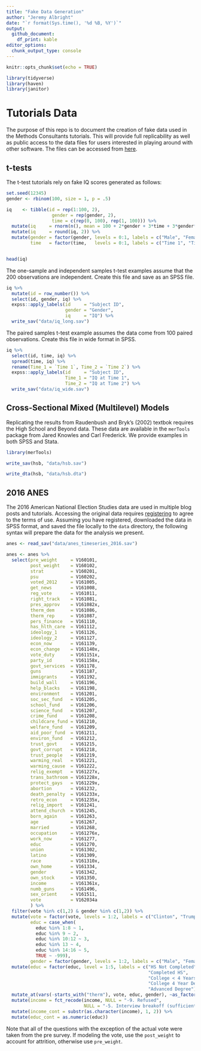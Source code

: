 ```yaml
---
title: "Fake Data Generation"
author: "Jeremy Albright"
date: "`r format(Sys.time(), '%d %B, %Y')`"
output: 
  github_document:
    df_print: kable
editor_options: 
  chunk_output_type: console
---
```


```r
knitr::opts_chunk$set(echo = TRUE)

library(tidyverse)
library(haven)
library(janitor)

```

# Tutorials Data

The purpose of this repo is to document the creation of fake data used in the Methods Consultants tutorials.  This will provide full replicability as well as public access to the data files for users interested in playing around with other software.  The files can be accessed from [here](https://github.com/jeralbri/tutorial-data/tree/master/data).


## t-tests

The t-test tutorials rely on fake IQ scores generated as follows: 

```r

set.seed(12345)
gender <- rbinom(100, size = 1, p = .5)

iq    <- tibble(id = rep(1:100, 2),
                 gender = rep(gender, 2), 
                 time = c(rep(0, 100), rep(1, 100))) %>%
  mutate(iq     = rnorm(n(), mean = 100 + 2*gender + 3*time + 3*gender*time, sd = 15)) %>%
  mutate(iq     = round(iq, 2)) %>%
  mutate(gender = factor(gender, levels = 0:1, labels = c("Male", "Female")),
         time   = factor(time,   levels = 0:1, labels = c("Time 1", "Time 2")))


head(iq)

```

The one-sample and independent samples t-test examples assume that the 200 observations are independent.  Create this file and save as an SPSS file.

```r

iq %>%
  mutate(id = row_number()) %>% 
  select(id, gender, iq) %>%
  expss::apply_labels(id     = "Subject ID",
                      gender = "Gender",
                      iq     = "IQ") %>%
  write_sav("data/iq_long.sav")

```

The paired samples t-test example assumes the data come from 100 paired observations.  Create this file in wide format in SPSS.

```r

iq %>%
  select(id, time, iq) %>%
  spread(time, iq) %>%
  rename(Time_1 = `Time 1`, Time_2 = `Time 2`) %>%
  expss::apply_labels(id     = "Subject ID",
                      Time_1 = "IQ at Time 1",
                      Time_2 = "IQ at Time 2") %>%
  write_sav("data/iq_wide.sav")

```


## Cross-Sectional Mixed (Multilevel) Models

Replicating the results from Raudenbush and Bryk's (2002) textbok requires the High School and Beyond data.  These data are available in the `merTools` package from Jared Knowles and Carl Frederick.  We provide examples in both SPSS and Stata.

```r

library(merTools)

write_sav(hsb, "data/hsb.sav")

write_dta(hsb, "data/hsb.dta")

```

## 2016 ANES 

The 2016 American National Election Studies data are used in multiple blog posts and tutorials.  Accessing the original data requires [registering](https://electionstudies.org/data-center/) to agree to the terms of use.  Assuming you have registered, downloaded the data in SPSS format, and saved the file locally to the `data` directory, the following syntax will prepare the data for the analysis we present.

```r

anes <- read_sav("data/anes_timeseries_2016.sav") 

anes <- anes %>%
  select(pre_weight     = V160101,
         post_weight    = V160102,
         strat          = V160201,
         psu            = V160202,
         voted_2012     = V161005,
         get_news       = V161008,
         reg_vote       = V161011,
         right_track    = V161081,
         pres_approv    = V161082x,
         therm_dem      = V161086,
         therm_rep      = V161087,
         pers_finance   = V161110,
         has_hlth_care  = V161112,
         ideology_1     = V161126,
         ideology_2     = V161127,
         econ_now       = V161139,
         econ_change    = V161140x,
         vote_duty      = V161151x,
         party_id       = V161158x,
         govt_services  = V161178,
         guns           = V161187,
         immigrants     = V161192,
         build_wall     = V161196,
         help_blacks    = V161198,
         environment    = V161201,
         soc_sec_fund   = V161205,
         school_fund    = V161206,
         science_fund   = V161207,
         crime_fund     = V161208,
         childcare_fund = V161210,
         welfare_fund   = V161209,
         aid_poor_fund  = V161211,
         environ_fund   = V161212,
         trust_govt     = V161215,
         govt_corrupt   = V161218,
         trust_people   = V161219,
         warming_real   = V161221,
         warming_cause  = V161222, 
         relig_exempt   = V161227x,
         trans_bathroom = V161228x,
         protect_gays   = V161229x,
         abortion       = V161232,
         death_penalty  = V161233x,
         retro_econ     = V161235x,
         relig_import   = V161241,
         attend_church  = V161245,
         born_again     = V161263,
         age            = V161267,
         married        = V161268,
         occupation     = V161276x,
         work_now       = V161277,
         educ           = V161270, 
         union          = V161302,
         latino         = V161309,
         race           = V161310x,
         own_home       = V161334,
         gender         = V161342,
         own_stock      = V161350,
         income         = V161361x,
         numb_guns      = V161496,
         sex_orient     = V161511,
         vote           = V162034a 
         ) %>%
  filter(vote %in% c(1,2) & gender %in% c(1,2)) %>%
  mutate(vote = factor(vote, levels = 1:2, labels = c("Clinton", "Trump")),
         educ = case_when(
           educ %in% 1:8 ~ 1,
           educ %in% 9 ~ 2,
           educ %in% 10:12 ~ 3,
           educ %in% 13 ~ 4,
           educ %in% 14:16 ~ 5,
           TRUE ~ -999),
         gender = factor(gender, levels = 1:2, labels = c("Male", "Female"))) %>%
  mutate(educ = factor(educ, level = 1:5, labels = c("HS Not Completed",
                                                     "Completed HS",
                                                     "College < 4 Years",
                                                     "College 4 Year Degree",
                                                     "Advanced Degree"))) %>% 
  mutate_at(vars(-starts_with("therm"), vote, educ, gender), ~as_factor(.)) %>% 
  mutate(income = fct_recode(income, NULL = "-9. Refused",
                             NULL = "-5. Interview breakoff (sufficient partial IW)")) %>% 
  mutate(income_cont = substr(as.character(income), 1, 2)) %>% 
  mutate(educ_cont = as.numeric(educ))

```

Note that all of the questions with the exception of the actual vote were taken from the pre survey.  If modeling the vote, use the `post_weight` to account for attrition, otherwise use `pre_weight`.  